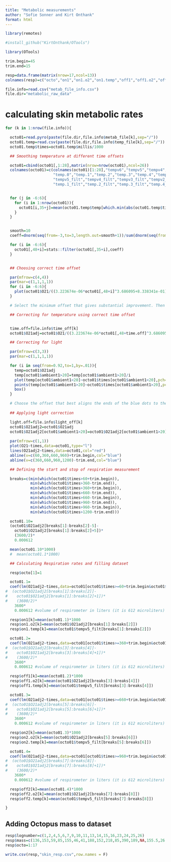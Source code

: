```yaml
---
title: "Metabolic measurements"
author: "Sofie Sonner and Kirt Onthank"
format: html
---
```


```r
library(remotes)
```

```r
#install_github("KirtOnthank/OTools")
```

```r
library(OTools)
```

```r
trim.begin=45
trim.end=15
```

```r
resp=data.frame(matrix(nrow=17,ncol=13))
colnames(resp)=c("octo","on1","on1.o2","on1.temp","off1","off1.o2","off1.temp","on2","on2.o2","on2.temp","off2","off2.o2","off2.temp")
```


```r
file.info=read.csv("metab_file_info.csv")
file.dir="metabolic_raw_data"
```


# calculating skin metabolic rates
```r

for (k in 1:nrow(file.info)){

  octo01=read.pyro(paste(file.dir,file.info$metab_file[k],sep="/"))
  octo01.temp=read.csv(paste(file.dir,file.info$temp_file[k],sep="/"))
  octo01.temp$times=octo01.temp$millis/1000

  ## Smoothing temperature at different time offsets

  octo01=cbind(octo01[,1:28],matrix(nrow=nrow(octo01),ncol=26))
  colnames(octo01)=c(colnames(octo01)[1:28],"tempv6","tempv5","tempv4","tempv3","tempv2","tempv1",
                     "temp.0","temp.1","temp.2","temp.3","temp.4","temp.5","temp.6","tempv6_filt",
                     "tempv5_filt","tempv4_filt","tempv3_filt","tempv2_filt","tempv1_filt","temp.0_filt",
                     "temp.1_filt","temp.2_filt","temp.3_filt","temp.4_filt","temp.5_filt","temp.6_filt")


  for (j in -6:6){
    for (i in 1:nrow(octo01)){
      octo01[i,35+j]=mean(octo01.temp$temp[which.min(abs(octo01.temp$times-octo01$times[i]+j))])
    }
  }


  smooth=10
  coeff=dnorm(seq(from=-3,to=3,length.out=smooth+1))/sum(dnorm(seq(from=-3,to=3,length.out=smooth+1)))

  for (i in -6:6){
    octo01[,48+i]=stats::filter(octo01[,35+i],coeff)  
  }


  ## Choosing correct time offset

  par(mfrow=c(4,4))
  par(mar=c(1,1,1,1))
  for (i in -6:6){
    plot(octo01$O21/((3.223674e-06*octo01[,48+i]^3.686095+8.338341e-01)^2)~octo01$times,type="l",ylab="",xlab="",main=i,axes=F)
  }

  # Select the minimum offset that gives substantial improvement. Then put it into the "temp.off" parameter below.

  ## Correcting for temperature using correct time offset


  time.off=file.info$time_off[k]
  octo01$O21adj=octo01$O21/((3.223674e-06*octo01[,48+time.off]^3.686095+8.338341e-01)^2)

  ## Correcting for light

  par(mfrow=c(3,3))
  par(mar=c(1,1,1,1))

  for (i in seq(from=0.92,to=1,by=.01)){
    temp=octo01$O21adj
    temp[octo01$ambient1>20]=temp[octo01$ambient1>20]/i
    plot(temp[octo01$ambient1<20]~octo01$times[octo01$ambient1<20],pch=".",axes=F,main=i,col="red",ylim=range(temp,na.rm = T))
    points(temp[octo01$ambient1>20]~octo01$times[octo01$ambient1>20],pch=".",col="blue")
    box()
  }

  # Choose the offset that best aligns the ends of the blue dots to the red dots.
  
  ## Applying light correction

  light.off=file.info$light_off[k]
  octo01$O21adj2=octo01$O21adj
  octo01$O21adj2[octo01$ambient1>20]=octo01$O21adj2[octo01$ambient1>20]/light.off
  
  par(mfrow=c(1,1))
  plot(O21~times,data=octo01,type="l")
  lines(O21adj2~times,data=octo01,col="red")
  abline(v=c(60,360,660,960)+trim.begin,col="blue")
  abline(v=c(360,660,960,1200)-trim.end,col="blue")

  ## Defining the start and stop of respiration measurement

  breaks=c(min(which(octo01$times>60+trim.begin)),
           min(which(octo01$times>360-trim.end)),
           min(which(octo01$times>360+trim.begin)),
           min(which(octo01$times>660-trim.end)),
           min(which(octo01$times>660-trim.begin)),
           min(which(octo01$times>960-trim.end)),
           min(which(octo01$times>960-trim.begin)),
           min(which(octo01$times>1200-trim.end)))

  octo01.10=
  (octo01$O21adj2[breaks[1]:breaks[2]-5]-
    octo01$O21adj2[breaks[1]:breaks[2]+5])*
    (3600/2)*
    0.000612

  mean(octo01.10*1000)
  #  mean(octo01.1*1000)

  ## Calculating Respiration rates and filling dataset

  resp$octo[1]=1

  octo01.1=
  coef(lm(O21adj2~times,data=octo01[octo01$times>=60+trim.begin&octo01$times<=360-trim.end,]))[2]*-1*
#  (octo01$O21adj2[breaks[1]:breaks[2]]-
#    octo01$O21adj2[breaks[1]:breaks[2]+1])*
#    (3600/2)*
    3600*
    0.000612 #volume of respirometer in liters (it is 612 microliters)

  resp$on1[k]=mean(octo01.1)*1000
  resp$on1.o2[k]=mean(octo01$O21adj2[breaks[1]:breaks[2]])
  resp$on1.temp[k]=mean(octo01$tempv5_filt[breaks[1]:breaks[2]])

  octo01.2=
  coef(lm(O21adj2~times,data=octo01[octo01$times>=360+trim.begin&octo01$times<=660-trim.end,]))[2]*-1*
#  (octo01$O21adj2[breaks[3]:breaks[4]]-
#    octo01$O21adj2[breaks[3]:breaks[4]+1])*
#    (3600/2)*
    3600*
    0.000612 #volume of respirometer in liters (it is 612 microliters)

  resp$off1[k]=mean(octo01.2)*1000
  resp$off1.o2[k]=mean(octo01$O21adj2[breaks[3]:breaks[4]])
  resp$off1.temp[k]=mean(octo01$tempv5_filt[breaks[3]:breaks[4]])

  octo01.3=
  coef(lm(O21adj2~times,data=octo01[octo01$times>=660+trim.begin&octo01$times<=960-trim.end,]))[2]*-1*
#  (octo01$O21adj2[breaks[5]:breaks[6]]-
#    octo01$O21adj2[breaks[5]:breaks[6]+1])*
#    (3600/2)*
    3600*
    0.000612 #volume of respirometer in liters (it is 612 microliters)

  resp$on2[k]=mean(octo01.3)*1000
  resp$on2.o2[k]=mean(octo01$O21adj2[breaks[5]:breaks[6]])
  resp$on2.temp[k]=mean(octo01$tempv5_filt[breaks[5]:breaks[6]])

  octo01.4=
  coef(lm(O21adj2~times,data=octo01[octo01$times>=960+trim.begin&octo01$times<=1200-trim.end,]))[2]*-1*
#  (octo01$O21adj2[breaks[7]:breaks[8]]-
#    octo01$O21adj2[breaks[7]:breaks[8]+1])*
#    (3600/2)*
    3600*
    0.000612 #volume of respirometer in liters (it is 612 microliters)

  resp$off2[k]=mean(octo01.4)*1000
  resp$off2.o2[k]=mean(octo01$O21adj2[breaks[7]:breaks[8]])
  resp$off2.temp[k]=mean(octo01$tempv5_filt[breaks[7]:breaks[8]])

}
```



## Adding Octopus mass to dataset
```r
resp$lognumber=c(1,2,4,5,6,7,9,10,11,13,14,15,16,23,24,25,26)
resp$mass=c(136,153,59,85,155,46,41,188,152,218,85,390,189,NA,155.5,26.5,308)
resp$octo=1:17
```



```r
write.csv(resp,"skin_resp.csv",row.names = F)
```





